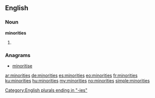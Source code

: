 ==English==

===Noun===
'''minorities'''

# {{plural of|minority}}

===Anagrams===
* [[minoritise#English|minoritise]]

[[Category:English plurals ending in "-ies"]]

[[ar:minorities]]
[[de:minorities]]
[[es:minorities]]
[[eo:minorities]]
[[fr:minorities]]
[[ku:minorities]]
[[hu:minorities]]
[[my:minorities]]
[[no:minorities]]
[[simple:minorities]]